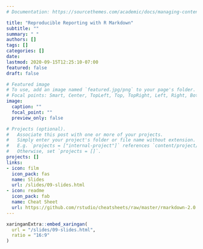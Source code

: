 ```yaml
---
# Documentation: https://sourcethemes.com/academic/docs/managing-content/

title: "Reproducible Reporting with R Markdown"
subtitle: ""
summary: " "
authors: []
tags: []
categories: []
date:
lastmod: 2020-09-15T12:25:10-07:00
featured: false
draft: false

# Featured image
# To use, add an image named `featured.jpg/png` to your page's folder.
# Focal points: Smart, Center, TopLeft, Top, TopRight, Left, Right, BottomLeft, Bottom, BottomRight.
image:
  caption: ""
  focal_point: ""
  preview_only: false

# Projects (optional).
#   Associate this post with one or more of your projects.
#   Simply enter your project's folder or file name without extension.
#   E.g. `projects = ["internal-project"]` references `content/project/deep-learning/index.md`.
#   Otherwise, set `projects = []`.
projects: []
links:
- icon: film
  icon_pack: fas
  name: Slides
  url: /slides/09-slides.html
- icon: readme
  icon_pack: fab
  name: Cheat Sheet
  url: https://github.com/rstudio/cheatsheets/raw/master/rmarkdown-2.0.pdf
---
```


```r
xaringanExtra::embed_xaringan(
  url = "/slides/09-slides.html",
  ratio = "16:9"
)
```

